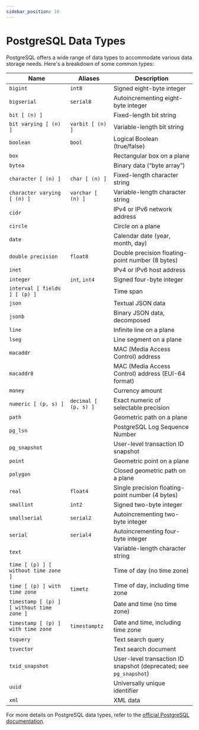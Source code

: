 ```yaml
---
sidebar_position: 10
---
```


# PostgreSQL Data Types

PostgreSQL offers a wide range of data types to accommodate various data storage needs. Here's a breakdown of some common types:


| Name                          | Aliases            | Description                                      |
|-------------------------------|---------------------|--------------------------------------------------|
| `bigint`                       | `int8`              | Signed eight-byte integer                       |
| `bigserial`                    | `serial8`           | Autoincrementing eight-byte integer              |
| `bit [ (n) ]`                  |                     | Fixed-length bit string                          |
| `bit varying [ (n) ]`          | `varbit [ (n) ]`    | Variable-length bit string                       |
| `boolean`                      | `bool`              | Logical Boolean (true/false)                     |
| `box`                          |                     | Rectangular box on a plane                       |
| `bytea`                        |                     | Binary data (“byte array”)                       |
| `character [ (n) ]`            | `char [ (n) ]`      | Fixed-length character string                    |
| `character varying [ (n) ]`    | `varchar [ (n) ]`   | Variable-length character string                 |
| `cidr`                         |                     | IPv4 or IPv6 network address                     |
| `circle`                       |                     | Circle on a plane                                |
| `date`                         |                     | Calendar date (year, month, day)                 |
| `double precision`             | `float8`            | Double precision floating-point number (8 bytes)|
| `inet`                         |                     | IPv4 or IPv6 host address                        |
| `integer`                      | `int`, `int4`       | Signed four-byte integer                         |
| `interval [ fields ] [ (p) ]`  |                     | Time span                                        |
| `json`                         |                     | Textual JSON data                                |
| `jsonb`                        |                     | Binary JSON data, decomposed                     |
| `line`                         |                     | Infinite line on a plane                         |
| `lseg`                         |                     | Line segment on a plane                          |
| `macaddr`                      |                     | MAC (Media Access Control) address               |
| `macaddr8`                     |                     | MAC (Media Access Control) address (EUI-64 format)|
| `money`                        |                     | Currency amount                                 |
| `numeric [ (p, s) ]`           | `decimal [ (p, s) ]`| Exact numeric of selectable precision            |
| `path`                         |                     | Geometric path on a plane                        |
| `pg_lsn`                       |                     | PostgreSQL Log Sequence Number                   |
| `pg_snapshot`                  |                     | User-level transaction ID snapshot               |
| `point`                        |                     | Geometric point on a plane                       |
| `polygon`                      |                     | Closed geometric path on a plane                |
| `real`                         | `float4`            | Single precision floating-point number (4 bytes)|
| `smallint`                     | `int2`              | Signed two-byte integer                          |
| `smallserial`                  | `serial2`           | Autoincrementing two-byte integer                |
| `serial`                       | `serial4`           | Autoincrementing four-byte integer               |
| `text`                         |                     | Variable-length character string                 |
| `time [ (p) ] [ without time zone ]` |             | Time of day (no time zone)                       |
| `time [ (p) ] with time zone`  | `timetz`            | Time of day, including time zone                 |
| `timestamp [ (p) ] [ without time zone ]` |          | Date and time (no time zone)                     |
| `timestamp [ (p) ] with time zone` | `timestamptz`   | Date and time, including time zone               |
| `tsquery`                      |                     | Text search query                                |
| `tsvector`                     |                     | Text search document                             |
| `txid_snapshot`                |                     | User-level transaction ID snapshot (deprecated; see `pg_snapshot`) |
| `uuid`                         |                     | Universally unique identifier                    |
| `xml`                          |                     | XML data                                         |

For more details on PostgreSQL data types, refer to the [official PostgreSQL documentation](https://www.postgresql.org/docs/current/datatype.html).
